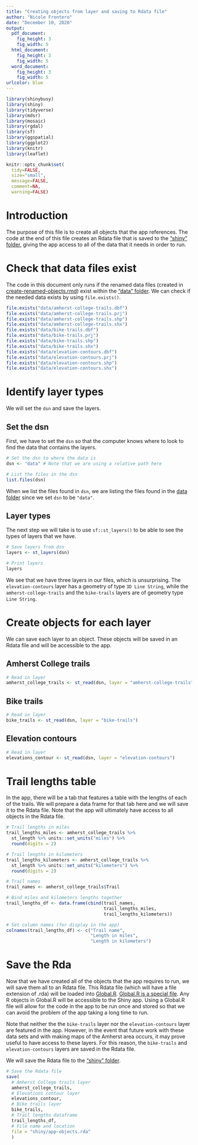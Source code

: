 ```yaml
---
title: "Creating objects from layer and saving to Rdata file"
author: "Nicole Frontero"
date: "December 10, 2020"
output: 
  pdf_document:
    fig_height: 3
    fig_width: 5
  html_document:
    fig_height: 3
    fig_width: 5
  word_document:
    fig_height: 3
    fig_width: 5
urlcolor: blue
---
```


```r
library(shinybusy)
library(shiny)
library(tidyverse)  
library(mdsr)
library(mosaic)
library(rgdal)
library(sf)
library(ggspatial)
library(ggplot2)
library(knitr)
library(leaflet)

knitr::opts_chunk$set(
  tidy=FALSE,     
  size="small",
  message=FALSE,
  comment=NA,
  warning=FALSE)  
```

# Introduction

The purpose of this file is to create all objects that the app references.  The code at the end of this file creates an Rdata file that is saved to the ["shiny" folder](https://github.com/Amherst-STAT495F20/STAT495F20-project-Frontero/tree/main/shiny), giving the app access to all of the data that it needs in order to run. 

# Check that data files exist

The code in this document only runs if the renamed data files (created in [create-renamed-objects.rmd](https://github.com/Amherst-STAT495F20/STAT495F20-project-Frontero/blob/main/create-renamed-data.Rmd)) exist within the ["data" folder](https://github.com/Amherst-STAT495F20/STAT495F20-project-Frontero/tree/main/data).  We can check if the needed data exists by using `file.exists()`. 

```r
file.exists("data/amherst-college-trails.dbf")
file.exists("data/amherst-college-trails.prj")
file.exists("data/amherst-college-trails.shp")
file.exists("data/amherst-college-trails.shx")
file.exists("data/bike-trails.dbf")
file.exists("data/bike-trails.prj")
file.exists("data/bike-trails.shp")
file.exists("data/bike-trails.shx")
file.exists("data/elevation-contours.dbf")
file.exists("data/elevation-contours.prj")
file.exists("data/elevation-contours.shp")
file.exists("data/elevation-contours.shx")
```


# Identify layer types

We will set the `dsn` and save the layers. 

## Set the dsn 

First, we have to set the `dsn` so that the computer knows where to look to find the data that contains the layers. 
```r
# Set the dsn to where the data is
dsn <- "data" # Note that we are using a relative path here

# List the files in the dsn
list.files(dsn) 
```

When we list the files found in `dsn`, we are listing the files found in the [data folder](https://github.com/Amherst-STAT495F20/STAT495F20-project-Frontero/tree/main/data) since we set `dsn` to be `"data"`.  

## Layer types

The next step we will take is to use `sf::st_layers()` to be able to see the types of layers that we have.
```r
# Save layers from dsn
layers <- st_layers(dsn) 

# Print layers
layers
```

We see that we have three layers in our files, which is unsurprising.  The `elevation-contours` layer has a geometry of type `3D Line String`, while the `amherst-college-trails` and the `bike-trails` layers are of geometry type `Line String`.

# Create objects for each layer

We can save each layer to an object.  These objects will be saved in an Rdata file and will be accessible to the app.

## Amherst College trails

```r
# Read in layer
amherst_college_trails <- st_read(dsn, layer = "amherst-college-trails")
```

## Bike trails 

```r
# Read in layer
bike_trails <- st_read(dsn, layer = "bike-trails") 
```


## Elevation contours

```r
# Read in layer
elevations_contour <- st_read(dsn, layer = "elevation-contours") 
```

# Trail lengths table

In the app, there will be a tab that features a table with the lengths of each of the trails.  We will prepare a data frame for that tab here and we will save it to the Rdata file.  Note that the app will ultimately have access to all objects in the Rdata file.

```r
# Trail lengths in miles
trail_lengths_miles <- amherst_college_trails %>% 
  st_length %>% units::set_units("miles") %>% 
  round(digits = 2)

# Trail lengths in kilometers
trail_lengths_kilometers <- amherst_college_trails %>% 
  st_length %>% units::set_units("kilometers") %>% 
  round(digits = 2) 
```

```r
# Trail names
trail_names <- amherst_college_trails$Trail

# Bind miles and kilometers lengths together
trail_lengths_df <- data.frame(cbind(trail_names, 
                                     trail_lengths_miles,
                                     trail_lengths_kilometers))

# Set column names (for display in the app)
colnames(trail_lengths_df) <- c("Trail name", 
                                "Length in miles", 
                                "Length in kilometers")
```


# Save the Rda

Now that we have created all of the objects that the app requires to run, we will save them all to an Rdata file.  This Rdata file (which will have a file extension of .rda) will be loaded into [Global.R](https://github.com/Amherst-STAT495F20/STAT495F20-project-Frontero/blob/main/shiny/Global.R).  [Global.R is a special file](https://mraess.rbind.io/2018/07/the-awesomeness-that-is-the-global-r-file-or-how-to-clean-up-your-shiny-app/).  Any R objects in Global.R will be accessible to the Shiny app.  Using a Global.R file will allow for the code in the app to be run once and stored so that we can avoid the problem of the app taking a long time to run.

Note that neither the the `bike-trails` layer nor the `elevation-contours` layer are featured in the app.  However, in the event that future work with these data sets and with making maps of the Amherst area occurs, it may prove useful to have access to these layers.  For this reason, the `bike-trails` and `elevation-contours` layers are saved in the Rdata file.

We will save the Rdata file to the ["shiny" folder](https://github.com/Amherst-STAT495F20/STAT495F20-project-Frontero/tree/main/shiny).
```r
# Save the Rdata file
save(
  # Amherst College trails layer
  amherst_college_trails,
  # Elevations contour layer
  elevations_contour,
  # Bike trails layer
  bike_trails,
  # Trail lengths dataframe
  trail_lengths_df,
  # File name and location
  file = "shiny/app-objects.rda"
  )
```
